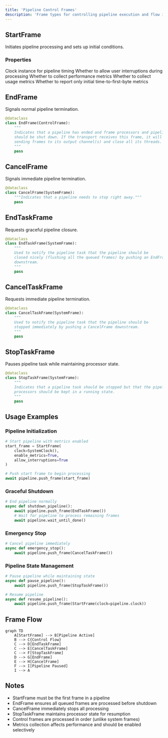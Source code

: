 ```yaml
---
title: 'Pipeline Control Frames'
description: 'Frame types for controlling pipeline execution and flow in Pipecat'
---
```


## StartFrame

Initiates pipeline processing and sets up initial conditions.

### Properties

<ParamField path="clock" type="BaseClock" required>
  Clock instance for pipeline timing
</ParamField>

<ParamField path="allow_interruptions" type="bool" default="false">
  Whether to allow user interruptions during processing
</ParamField>

<ParamField path="enable_metrics" type="bool" default="false">
  Whether to collect performance metrics
</ParamField>

<ParamField path="enable_usage_metrics" type="bool" default="false">
  Whether to collect usage metrics
</ParamField>

<ParamField path="report_only_initial_ttfb" type="bool" default="false">
  Whether to report only initial time-to-first-byte metrics
</ParamField>

## EndFrame

Signals normal pipeline termination.

```python
@dataclass
class EndFrame(ControlFrame):
    """
    Indicates that a pipeline has ended and frame processors and pipelines
    should be shut down. If the transport receives this frame, it will stop
    sending frames to its output channel(s) and close all its threads.
    """
    pass
```

## CancelFrame

Signals immediate pipeline termination.

```python
@dataclass
class CancelFrame(SystemFrame):
    """Indicates that a pipeline needs to stop right away."""
    pass
```

## EndTaskFrame

Requests graceful pipeline closure.

```python
@dataclass
class EndTaskFrame(SystemFrame):
    """
    Used to notify the pipeline task that the pipeline should be
    closed nicely (flushing all the queued frames) by pushing an EndFrame
    downstream.
    """
    pass
```

## CancelTaskFrame

Requests immediate pipeline termination.

```python
@dataclass
class CancelTaskFrame(SystemFrame):
    """
    Used to notify the pipeline task that the pipeline should be
    stopped immediately by pushing a CancelFrame downstream.
    """
    pass
```

## StopTaskFrame

Pauses pipeline task while maintaining processor state.

```python
@dataclass
class StopTaskFrame(SystemFrame):
    """
    Indicates that a pipeline task should be stopped but that the pipeline
    processors should be kept in a running state.
    """
    pass
```

## Usage Examples

### Pipeline Initialization

```python
# Start pipeline with metrics enabled
start_frame = StartFrame(
    clock=SystemClock(),
    enable_metrics=True,
    allow_interruptions=True
)

# Push start frame to begin processing
await pipeline.push_frame(start_frame)
```

### Graceful Shutdown

```python
# End pipeline normally
async def shutdown_pipeline():
    await pipeline.push_frame(EndTaskFrame())
    # Wait for pipeline to process remaining frames
    await pipeline.wait_until_done()
```

### Emergency Stop

```python
# Cancel pipeline immediately
async def emergency_stop():
    await pipeline.push_frame(CancelTaskFrame())
```

### Pipeline State Management

```python
# Pause pipeline while maintaining state
async def pause_pipeline():
    await pipeline.push_frame(StopTaskFrame())

# Resume pipeline
async def resume_pipeline():
    await pipeline.push_frame(StartFrame(clock=pipeline.clock))
```

## Frame Flow

```mermaid
graph TD
    A[StartFrame] --> B[Pipeline Active]
    B --> C{Control Flow}
    C --> D[EndTaskFrame]
    C --> E[CancelTaskFrame]
    C --> F[StopTaskFrame]
    D --> G[EndFrame]
    E --> H[CancelFrame]
    F --> I[Pipeline Paused]
    I --> A
```

## Notes

- StartFrame must be the first frame in a pipeline
- EndFrame ensures all queued frames are processed before shutdown
- CancelFrame immediately stops all processing
- StopTaskFrame maintains processor state for resumption
- Control frames are processed in order (unlike system frames)
- Metrics collection affects performance and should be enabled selectively
